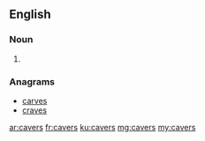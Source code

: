 ==English==

===Noun===
{{head|en|plural}}

# {{plural of|caver|lang=en}}

===Anagrams===
* [[carves#English|carves]]
* [[craves#English|craves]]

[[ar:cavers]]
[[fr:cavers]]
[[ku:cavers]]
[[mg:cavers]]
[[my:cavers]]